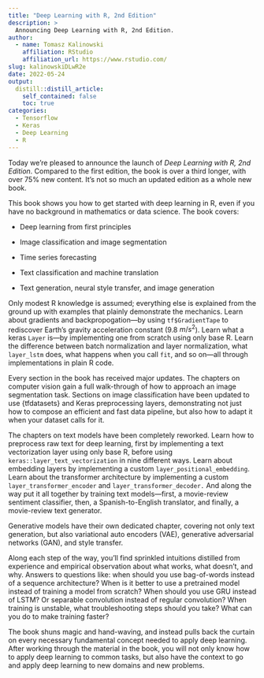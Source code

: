 ```yaml
---
title: "Deep Learning with R, 2nd Edition"
description: > 
  Announcing Deep Learning with R, 2nd Edition.
author:
  - name: Tomasz Kalinowski
    affiliation: RStudio
    affiliation_url: https://www.rstudio.com/
slug: kalinowskiDLwR2e
date: 2022-05-24
output:
  distill::distill_article:
    self_contained: false
    toc: true
categories:
  - Tensorflow
  - Keras
  - Deep Learning
  - R
---
```


Today we're pleased to announce the launch of *Deep Learning with R, 2nd
Edition*. Compared to the first edition, the book is over a third
longer, with over 75% new content. It's not so much an updated edition
as a whole new book.

This book shows you how to get started with deep learning in R, even if
you have no background in mathematics or data science. The book covers:

-   Deep learning from first principles

-   Image classification and image segmentation

-   Time series forecasting

-   Text classification and machine translation

-   Text generation, neural style transfer, and image generation

Only modest R knowledge is assumed; everything else is explained from
the ground up with examples that plainly demonstrate the mechanics.
Learn about gradients and backpropogation---by using `tf$GradientTape`
to rediscover Earth's gravity acceleration constant (9.8 $m/s^2$). Learn
what a keras `Layer` is---by implementing one from scratch using only
base R. Learn the difference between batch normalization and layer
normalization, what `layer_lstm` does, what happens when you call `fit`,
and so on---all through implementations in plain R code.

Every section in the book has received major updates. The chapters on
computer vision gain a full walk-through of how to approach an image
segmentation task. Sections on image classification have been updated to
use {tfdatasets} and Keras preprocessing layers, demonstrating not just
how to compose an efficient and fast data pipeline, but also how to
adapt it when your dataset calls for it.

The chapters on text models have been completely reworked. Learn how to
preprocess raw text for deep learning, first by implementing a text
vectorization layer using only base R, before using
`keras::layer_text_vectorization` in nine different ways. Learn about
embedding layers by implementing a custom `layer_positional_embedding`.
Learn about the transformer architecture by implementing a custom
`layer_transformer_encoder` and `layer_transformer_decoder.` And along
the way put it all together by training text models---first, a
movie-review sentiment classifier, then, a Spanish-to-English
translator, and finally, a movie-review text generator.

Generative models have their own dedicated chapter, covering not only
text generation, but also variational auto encoders (VAE), generative
adversarial networks (GAN), and style transfer.

Along each step of the way, you'll find sprinkled intuitions distilled
from experience and empirical observation about what works, what
doesn't, and why. Answers to questions like: when should you use
bag-of-words instead of a sequence architecture? When is it better to
use a pretrained model instead of training a model from scratch? When
should you use GRU instead of LSTM? Or separable convolution instead of
regular convolution? When training is unstable, what troubleshooting
steps should you take? What can you do to make training faster?

The book shuns magic and hand-waving, and instead pulls back the curtain
on every necessary fundamental concept needed to apply deep learning.
After working through the material in the book, you will not only know
how to apply deep learning to common tasks, but also have the context to
go and apply deep learning to new domains and new problems.
